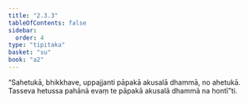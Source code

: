 ```yaml
---
title: "2.3.3"
tableOfContents: false
sidebar:
  order: 4
type: "tipitaka"
basket: "su"
book: "a2"
---
```



<DynamicBreadcrumb />

<Division number="80" book="a2" bookNo="15" page="80">

<Paragraph number="161" book="a2">
“Sahetukā, bhikkhave, uppajjanti pāpakā akusalā dhammā, no ahetukā. Tasseva hetussa pahānā evaṃ te pāpakā akusalā dhammā na hontī”ti.
</Paragraph>
</Division>